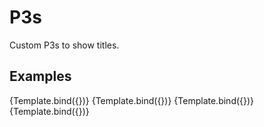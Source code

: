 

<Meta title="Design System/Typography/P3" component={P3} />

# P3s

Custom P3s to show titles.

## Examples


<Canvas>
  <Story
    name="Light mode"
    args={{
      mode: "light",
      text: "Example of a paragraph",
    }}
  >
    {Template.bind({})}
  </Story>
  <Story
    name="Light mode with bold"
    args={{
      mode: "light",
      bold: true,
      text: "Example of a paragraph with bold",
    }}
  >
    {Template.bind({})}
  </Story>
  <Story
    name="Dark mode"
    parameters={{ backgrounds: { default: "dark" } }}
    args={{
      mode: "dark",
      text: "Example of a paragraph",
    }}
  >
    {Template.bind({})}
  </Story>
  <Story
    name="Dark mode with bold"
    parameters={{ backgrounds: { default: "dark" } }}
    args={{
      mode: "dark",
      bold: true,
      text: "Example of a paragraph with bold",
    }}
  >
    {Template.bind({})}
  </Story>
</Canvas>
